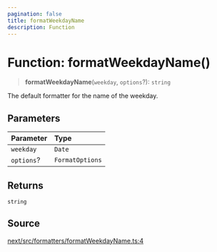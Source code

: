 ```yaml
---
pagination: false
title: formatWeekdayName
description: Function
---
```


# Function: formatWeekdayName()

> **formatWeekdayName**(`weekday`, `options`?): `string`

The default formatter for the name of the weekday.

## Parameters

| Parameter | Type |
| :------ | :------ |
| `weekday` | `Date` |
| `options`? | `FormatOptions` |

## Returns

`string`

## Source

[next/src/formatters/formatWeekdayName.ts:4](https://github.com/gpbl/react-day-picker/blob/575f9be39/next/src/formatters/formatWeekdayName.ts#L4)
